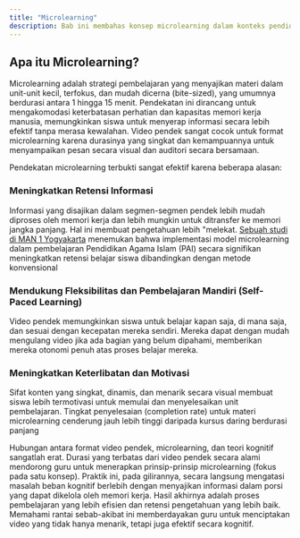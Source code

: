 ```yaml
---
title: "Microlearning"
description: Bab ini membahas konsep microlearning dalam konteks pendidikan, menyoroti bagaimana video pendek dapat digunakan sebagai alat pembelajaran yang efektif. Fokus utama adalah pada prinsip-prinsip desain instruksional yang mendukung pembelajaran mikro, termasuk segmentasi materi, fokus pada satu tujuan pembelajaran, dan penggunaan elemen multimedia yang sesuai untuk memaksimalkan retensi informasi.
---
```

## Apa itu Microlearning?
Microlearning adalah strategi pembelajaran yang menyajikan materi dalam unit-unit kecil, terfokus, dan mudah dicerna (bite-sized), yang umumnya berdurasi antara 1 hingga 15 menit. Pendekatan ini dirancang untuk mengakomodasi keterbatasan perhatian dan kapasitas memori kerja manusia, memungkinkan siswa untuk menyerap informasi secara lebih efektif tanpa merasa kewalahan. Video pendek sangat cocok untuk format microlearning karena durasinya yang singkat dan kemampuannya untuk menyampaikan pesan secara visual dan auditori secara bersamaan.

Pendekatan microlearning terbukti sangat efektif karena beberapa alasan:
### Meningkatkan Retensi Informasi
Informasi yang disajikan dalam segmen-segmen pendek lebih mudah diproses oleh memori kerja dan lebih mungkin untuk ditransfer ke memori jangka panjang. Hal ini membuat pengetahuan lebih "melekat. [Sebuah studi di MAN 1 Yogyakarta](https://journal.kurasinstitute.com/index.php/bip/article/view/1299) menemukan bahwa implementasi model microlearning dalam pembelajaran Pendidikan Agama Islam (PAI) secara signifikan meningkatkan retensi belajar siswa dibandingkan dengan metode konvensional
### Mendukung Fleksibilitas dan Pembelajaran Mandiri (Self-Paced Learning)
Video pendek memungkinkan siswa untuk belajar kapan saja, di mana saja, dan sesuai dengan kecepatan mereka sendiri. Mereka dapat dengan mudah mengulang video jika ada bagian yang belum dipahami, memberikan mereka otonomi penuh atas proses belajar mereka.
### Meningkatkan Keterlibatan dan Motivasi
Sifat konten yang singkat, dinamis, dan menarik secara visual membuat siswa lebih termotivasi untuk memulai dan menyelesaikan unit pembelajaran. Tingkat penyelesaian (completion rate) untuk materi microlearning cenderung jauh lebih tinggi daripada kursus daring berdurasi panjang

Hubungan antara format video pendek, microlearning, dan teori kognitif sangatlah erat. Durasi yang terbatas dari video pendek secara alami mendorong guru untuk menerapkan prinsip-prinsip microlearning (fokus pada satu konsep). Praktik ini, pada gilirannya, secara langsung mengatasi masalah beban kognitif berlebih dengan menyajikan informasi dalam porsi yang dapat dikelola oleh memori kerja. Hasil akhirnya adalah proses pembelajaran yang lebih efisien dan retensi pengetahuan yang lebih baik. Memahami rantai sebab-akibat ini memberdayakan guru untuk menciptakan video yang tidak hanya menarik, tetapi juga efektif secara kognitif.